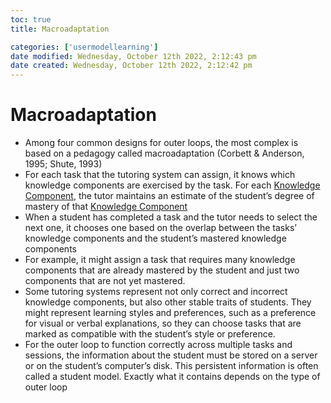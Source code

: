 ```yaml
---
toc: true
title: Macroadaptation

categories: ['usermodellearning']
date modified: Wednesday, October 12th 2022, 2:12:43 pm
date created: Wednesday, October 12th 2022, 2:12:42 pm
---
```


# Macroadaptation


- Among four common designs for outer loops, the most complex is based on a pedagogy called macroadaptation (Corbett & Anderson, 1995; Shute, 1993)
- For each task that the tutoring system can assign, it knows which knowledge components are exercised by the task. For each [Knowledge Component](Knowledge%20Component.qmd), the tutor maintains an estimate of the student's degree of mastery of that [Knowledge Component](Knowledge%20Component.qmd)
- When a student has completed a task and the tutor needs to select the next one, it chooses one based on the overlap between the tasks' knowledge components and the student's mastered knowledge components
- For example, it might assign a task that requires many knowledge components that are already mastered by the student and just two components that are not yet mastered.
- Some tutoring systems represent not only correct and incorrect knowledge components, but also other stable traits of students. They might represent learning styles and preferences, such as a preference for visual or verbal explanations, so they can choose tasks that are marked as compatible with the student's style or preference.
- For the outer loop to function correctly across multiple tasks and sessions, the information about the student must be stored on a server or on the student's computer's disk. This persistent information is often called a student model. Exactly what it contains depends on the type of outer loop



